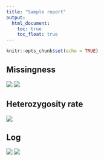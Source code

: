 ```yaml
---
title: "Sample report"
output:
  html_document:
    toc: true
    toc_float: true
---
```


```r
knitr::opts_chunk$set(echo = TRUE)
```

## Missingness

![](sample_missingness_hist.png)
![](sample_missingness_scatter.png)

## Heterozygosity rate

![](heterozygosity_rate.png)

## Log

![](sample_qc_log_samples.png)
![](sample_qc_log_variants.png)
